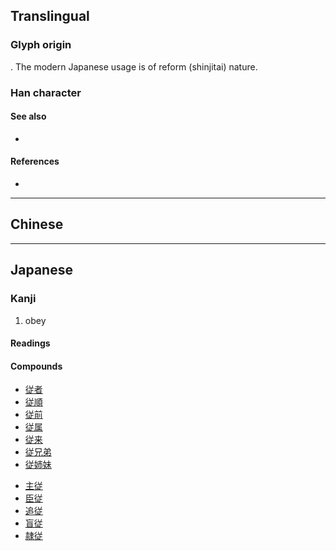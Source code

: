 {{character info/new}}
{{also|從}}
==Translingual==
{{Han simplified forms|從|従|从}}

===Glyph origin===
{{Han simp|從|f=从|t=䒑}}. The modern Japanese usage is of reform (shinjitai) nature.

===Han character===
{{Han char|rn=60|rad=彳|as=07|sn=10|four=|canj=HOTYO|ids=⿰彳⿱䒑龰}}

====See also====
* {{l|mul|征}} <!-- visually similar -->

====References====
* {{Han ref|kx=0367.271|dkj=10133|dj=0691.130|hdz=20826.040|uh=5F93|ud=24467}}

----

==Chinese==
{{zh-see|從|v}}

----

==Japanese==
{{ja-kanji forms|従|從}}

===Kanji===
{{ja-kanji|grade=6|rs=彳07|kyu=從}}

# obey

====Readings====
{{ja-readings
|goon=しゅ, じゅ, じゅう
|kanon=しょう
|kanyoon=じゅう
|kun=したが-う, したが-える, より
}}

====Compounds====
{{top2}}
* [[従者]]
* [[従順]]
* [[従前]]
* [[従属]]
* [[従来]]
* [[従兄弟]]
* [[従姉妹]]
{{mid2}}
* [[主従]]
* [[臣従]]
* [[追従]]
* [[盲従]]
* [[隷従]]
{{bottom}}